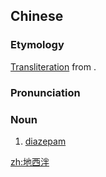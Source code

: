 ==Chinese==
{{zh-forms}}

===Etymology===
[[transliteration|Transliteration]] from {{etyl|en|zh}} {{m|en|diazepam}}.

===Pronunciation===
{{zh-pron
|m=dìxīpàn
|cat=n
}}

===Noun===
{{zh-noun}}

# [[diazepam]]

{{zh-cat|Drugs}}

[[zh:地西泮]]